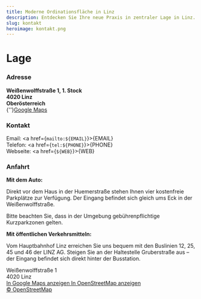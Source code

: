 ```yaml
---
title: Moderne Ordinationsfläche in Linz
description: Entdecken Sie Ihre neue Praxis in zentraler Lage in Linz. Perfekt für Ärzte und Therapeuten – modern, flexibel und bestens erreichbar.
slug: kontakt
heroimage: kontakt.png
---
```



# Lage

### Adresse

**Weißenwolffstraße 1, 1. Stock  
4020 Linz  
Oberösterreich**  
{''}<a href="https://maps.app.goo.gl/USqswJky77wg3Hms7">Google Maps</a>

### Kontakt

Email: <a href={`mailto:${EMAIL}`}>{EMAIL}</a>  
Telefon: <a href={`tel:${PHONE}`}>{PHONE}</a>  
Webseite: <a href={`${WEB}`}>{WEB}</a>

### Anfahrt

**Mit dem Auto:**

Direkt vor dem Haus in der Huemerstraße stehen Ihnen vier kostenfreie Parkplätze zur Verfügung. Der Eingang befindet sich gleich ums Eck in der Weißenwolffstraße.

Bitte beachten Sie, dass in der Umgebung gebührenpflichtige Kurzparkzonen gelten.

**Mit öffentlichen Verkehrsmitteln:**

Vom Hauptbahnhof Linz erreichen Sie uns bequem mit den Buslinien 12, 25, 45 und 46 der LINZ AG. Steigen Sie an der Haltestelle Gruberstraße aus – der Eingang befindet sich direkt hinter der Busstation.

<div class="location">
  <div>
    Weißenwolffstraße 1<br />
    4020 Linz
    <br />
    <a href="https://maps.app.goo.gl/USqswJky77wg3Hms7">
      In Google Maps anzeigen
    </a>
    <a href="https://www.openstreetmap.org/#map=18/48.302882/14.299991">
      In OpenStreetMap anzeigen
    </a>
    <br />
    <a href="http://openstreetmap.org/copyright" target="_blank">
      &copy; OpenStreetMap
    </a>
  </div>
</div>
